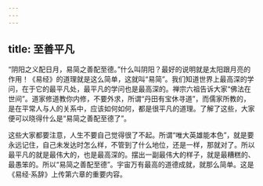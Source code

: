 ```yaml
---
---
---
```

title: 至善平凡
---




“阴阳之义配日月，易简之善配至德。”什么叫阴阳？最好的说明就是太阳跟月亮的作用！《易经》的道理就是这么简单，这就叫“易简”。我们知道世界上最高深的学问，在于它的最平凡处，最平凡的学问也是最高深的。禅宗六祖告诉大家“佛法在世间”。道家修道教你内修，不要外求，所谓“丹田有宝休寻道”，而儒家所教的，是在平常人与人的关系中，应该如何如何，都是很平凡的道理。了解了这些，大家便可以晓得什么是“易简之善配至德了”。

这些大家都要注意，人生不要自己觉得很了不起。所谓“唯大英雄能本色”，就是要永远记住，自己未发达时怎么样，不管到了什么地位，还是一样，那就对了。所以最平凡的就是最伟大的，也是最高深的。摆出一副最伟大的样子，就是最糟糕的、最愚笨的。所以“易简之善配至德”。宇宙万有最高的道德成就，就那么简单。这是《易经·系辞》上传第六章的重要内容。